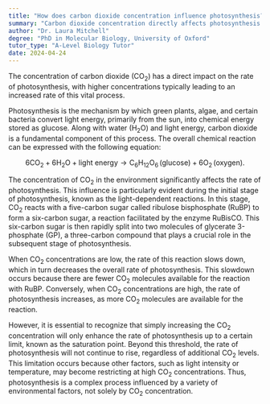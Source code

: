 ```yaml
---
title: "How does carbon dioxide concentration influence photosynthesis?"
summary: "Carbon dioxide concentration directly affects photosynthesis rates; higher levels typically enhance the rate of this process."
author: "Dr. Laura Mitchell"
degree: "PhD in Molecular Biology, University of Oxford"
tutor_type: "A-Level Biology Tutor"
date: 2024-04-24
---
```


The concentration of carbon dioxide (CO$_2$) has a direct impact on the rate of photosynthesis, with higher concentrations typically leading to an increased rate of this vital process.

Photosynthesis is the mechanism by which green plants, algae, and certain bacteria convert light energy, primarily from the sun, into chemical energy stored as glucose. Along with water (H$_2$O) and light energy, carbon dioxide is a fundamental component of this process. The overall chemical reaction can be expressed with the following equation:

$$
6 \text{CO}_2 + 6 \text{H}_2\text{O} + \text{light energy} \rightarrow \text{C}_6\text{H}_{12}\text{O}_6 \, (\text{glucose}) + 6 \text{O}_2 \, (\text{oxygen}).
$$

The concentration of CO$_2$ in the environment significantly affects the rate of photosynthesis. This influence is particularly evident during the initial stage of photosynthesis, known as the light-dependent reactions. In this stage, CO$_2$ reacts with a five-carbon sugar called ribulose bisphosphate (RuBP) to form a six-carbon sugar, a reaction facilitated by the enzyme RuBisCO. This six-carbon sugar is then rapidly split into two molecules of glycerate 3-phosphate (GP), a three-carbon compound that plays a crucial role in the subsequent stage of photosynthesis.

When CO$_2$ concentrations are low, the rate of this reaction slows down, which in turn decreases the overall rate of photosynthesis. This slowdown occurs because there are fewer CO$_2$ molecules available for the reaction with RuBP. Conversely, when CO$_2$ concentrations are high, the rate of photosynthesis increases, as more CO$_2$ molecules are available for the reaction.

However, it is essential to recognize that simply increasing the CO$_2$ concentration will only enhance the rate of photosynthesis up to a certain limit, known as the saturation point. Beyond this threshold, the rate of photosynthesis will not continue to rise, regardless of additional CO$_2$ levels. This limitation occurs because other factors, such as light intensity or temperature, may become restricting at high CO$_2$ concentrations. Thus, photosynthesis is a complex process influenced by a variety of environmental factors, not solely by CO$_2$ concentration.
    